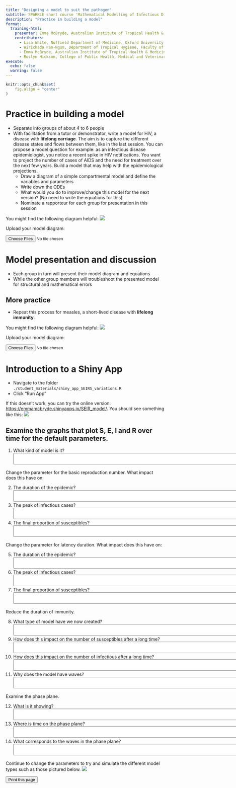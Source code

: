 ```yaml
---
title: "Designing a model to suit the pathogen"
subtitle: SPARKLE short course 'Mathematical Modelling of Infectious Diseases'
description: "Practice in building a model"
format:
  training-html:
    presenter: Emma McBryde, Australian Institute of Tropical Health & Medicine, James Cook University
    contributors:
      - Lisa White, Nuffield Department of Medicine, Oxford University
      - Wirichada Pan-Ngum, Department of Tropical Hygiene, Faculty of Tropical Medicine, Mahidol University
      - Emma McBryde, Australian Institute of Tropical Health & Medicine, James Cook University
      - Roslyn Hickson, College of Public Health, Medical and Veterinary Sciences, and Australian Institute of Tropical Health & Medicine, James Cook University (and CSIRO)
execute:
  echo: false
  warning: false
---
```

    
```r
knitr::opts_chunk$set(
    fig.align = "center"
)
```

# Practice in building a model

* Separate into groups of about 4 to 6 people
* With facilitation from a tutor or demonstrator, write a model for HIV, a disease with **lifelong carriage**. The aim is to capture the different disease states and flows between them, like in the last session. You can propose a model question for example: as an infectious disease epidemiologist, you notice a recent spike in HIV notifications. You want to project the number of cases of AIDS and the need for treatment over the next few years. Build a model that may help with the epidemiological projections.
    * Draw a diagram of a simple compartmental model and define the variables and parameters
    * Write down the ODEs
    * What would you do to improve/change this model for the next version? (No need to write the equations for this)
    * Nominate a rapporteur for each group for presentation in this session

You might find the following diagram helpful:
![](HIV.png)

Upload your model diagram:

<input type="file" id="files" name="files[]" multiple="">

# Model presentation and discussion

* Each group in turn will present their model diagram and equations
* While the other group members will troubleshoot the presented model for structural and mathematical errors

## More practice

* Repeat this process for measles, a short-lived disease with **lifelong immunity**.

You might find the following diagram helpful:
![](measles.png)

Upload your model diagram:

<input type="file" id="files" name="files[]" multiple="">

# Introduction to a Shiny App

* Navigate to the folder `./student_materials/shiny_app_SEIRS_variations.R`
* Click "Run App"

If this doesn't work, you can try the online version: [https://emmamcbryde.shinyapps.io/SEIR_model/](https://emmamcbryde.shinyapps.io/SEIR_model/). You should see something like this:
![](shiny_default.png)

## Examine the graphs that plot S, E, I and R over time for the default parameters.

1. What kind of model is it?
<textarea name="Text1" cols="127" rows="2"></textarea>

Change the parameter for the basic reproduction number. What impact does this have on:

2. The duration of the epidemic?
<textarea name="Text1" cols="127" rows="2"></textarea>

3. The peak of infectious cases?
<textarea name="Text1" cols="127" rows="2"></textarea>

4. The final proportion of susceptibles?
<textarea name="Text1" cols="127" rows="2"></textarea>

Change the parameter for latency duration. What impact does this have on:

5. The duration of the epidemic?
<textarea name="Text1" cols="127" rows="2"></textarea>

6. The peak of infectious cases?
<textarea name="Text1" cols="127" rows="2"></textarea>

7. The final proportion of susceptibles?
<textarea name="Text1" cols="127" rows="2"></textarea>

Reduce the duration of immunity.

8. What type of model have we now created?
<textarea name="Text1" cols="127" rows="2"></textarea>

9. How does this impact on the number of susceptibles after a long time?
<textarea name="Text1" cols="127" rows="2"></textarea>

10. How does this impact on the number of infectious after a long time?
<textarea name="Text1" cols="127" rows="2"></textarea>

11. Why does the model have waves?
<textarea name="Text1" cols="127" rows="2"></textarea>

Examine the phase plane.

12. What is it showing?
<textarea name="Text1" cols="127" rows="2"></textarea>

13. Where is time on the phase plane?
<textarea name="Text1" cols="127" rows="2"></textarea>

14. What corresponds to the waves in the phase plane?
<textarea name="Text1" cols="127" rows="2"></textarea>

Continue to change the parameters to try and simulate the different model types such as those pictured below.
![](structures.png)

<input type="button" value="Print this page" onclick="window.print()">